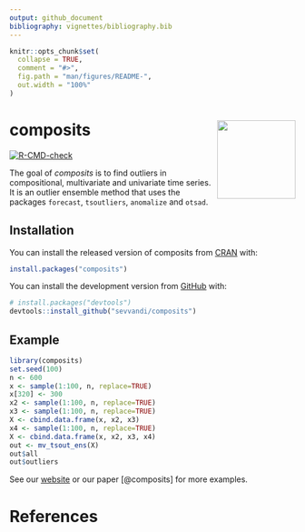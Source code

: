 ```yaml
---
output: github_document
bibliography: vignettes/bibliography.bib
---
```


<!-- README.md is generated from README.Rmd. Please edit that file -->

```r
knitr::opts_chunk$set(
  collapse = TRUE,
  comment = "#>",
  fig.path = "man/figures/README-",
  out.width = "100%"
)
```

# composits <a href='https:/sevvandi.github.io/composits'><img src='man/figures/logo.png' align="right" height="138" /></a>

 <!-- badges: start -->
  [![R-CMD-check](https://github.com/sevvandi/composits/workflows/R-CMD-check/badge.svg)](https://github.com/sevvandi/composits/actions)
  <!-- badges: end -->


The goal of *composits* is to find outliers in compositional, multivariate and univariate time series. It is an outlier ensemble method that uses the packages ```forecast```, ```tsoutliers```, ```anomalize``` and ```otsad```. 

## Installation

You can install the released version of composits from [CRAN](https://CRAN.R-project.org) with:

``` r
install.packages("composits")
```

You can install the development version from [GitHub](https://github.com/) with:

``` r
# install.packages("devtools")
devtools::install_github("sevvandi/composits")
```

## Example

```r
library(composits)
set.seed(100)
n <- 600
x <- sample(1:100, n, replace=TRUE)
x[320] <- 300
x2 <- sample(1:100, n, replace=TRUE)
x3 <- sample(1:100, n, replace=TRUE)
X <- cbind.data.frame(x, x2, x3)
x4 <- sample(1:100, n, replace=TRUE)
X <- cbind.data.frame(x, x2, x3, x4)
out <- mv_tsout_ens(X)
out$all
out$outliers
```

See our  [website](https://sevvandi.github.io/composits/index.html) or our paper [@composits] for more examples.   

# References
